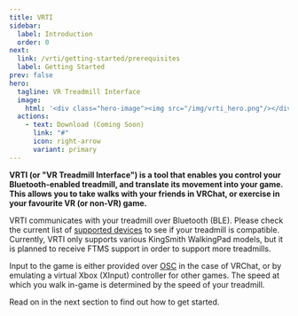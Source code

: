 ```yaml
---
title: VRTI
sidebar:
  label: Introduction
  order: 0
next:
  link: /vrti/getting-started/prerequisites
  label: Getting Started
prev: false
hero:
  tagline: VR Treadmill Interface
  image:
    html: '<div class="hero-image"><img src="/img/vrti_hero.png"/></div>'
  actions:
    - text: Download (Coming Soon)
      link: "#"
      icon: right-arrow
      variant: primary
---
```



**VRTI (or "VR Treadmill Interface") is a tool that enables you control your Bluetooth-enabled treadmill, and translate its movement into your game.
This allows you to take walks with your friends in VRChat, or exercise in your favourite VR (or non-VR) game.**

VRTI communicates with your treadmill over Bluetooth (BLE). Please check the current list of [supported devices](/vrti/help/supported-devices) to see if your treadmill is compatible.
Currently, VRTI only supports various KingSmith WalkingPad models, but it is planned to receive FTMS support in order to support more treadmills.

Input to the game is either provided over [OSC](https://docs.vrchat.com/docs/osc-overview) in the case of VRChat, or by emulating a virtual Xbox (XInput) controller for other games.
The speed at which you walk in-game is determined by the speed of your treadmill.

Read on in the next section to find out how to get started.
